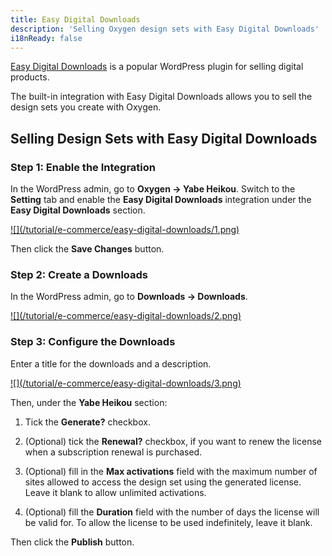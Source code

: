 ```yaml
---
title: Easy Digital Downloads
description: 'Selling Oxygen design sets with Easy Digital Downloads'
i18nReady: false
---
```


[Easy Digital Downloads](https://easydigitaldownloads.com/) is a popular WordPress plugin for selling digital products.

The built-in integration with Easy Digital Downloads allows you to sell the design sets you create with Oxygen.

## Selling Design Sets with Easy Digital Downloads

### Step 1: Enable the Integration

In the WordPress admin, go to **Oxygen → Yabe Heikou**. Switch to the **Setting** tab and enable the **Easy Digital Downloads** integration under the **Easy Digital Downloads** section.

<a data-fslightbox href="/tutorial/e-commerce/easy-digital-downloads/1.png">
![](/tutorial/e-commerce/easy-digital-downloads/1.png)
</a>

Then click the **Save Changes** button.

### Step 2: Create a Downloads

In the WordPress admin, go to **Downloads → Downloads**. 

<a data-fslightbox href="/tutorial/e-commerce/easy-digital-downloads/2.png">
![](/tutorial/e-commerce/easy-digital-downloads/2.png)
</a>

### Step 3: Configure the Downloads

Enter a title for the downloads and a description. 

<a data-fslightbox href="/tutorial/e-commerce/easy-digital-downloads/3.png">
![](/tutorial/e-commerce/easy-digital-downloads/3.png)
</a>

Then, under the **Yabe Heikou** section:

1. Tick the **Generate?** checkbox.

2. (Optional) tick the **Renewal?** checkbox, if you want to renew the license when a subscription renewal is purchased.

3. (Optional) fill in the **Max activations** field with the maximum number of sites allowed to access the design set using the generated license. Leave it blank to allow unlimited activations.

4. (Optional) fill the **Duration** field with the number of days the license will be valid for. To allow the license to be used indefinitely, leave it blank.

Then click the **Publish** button.